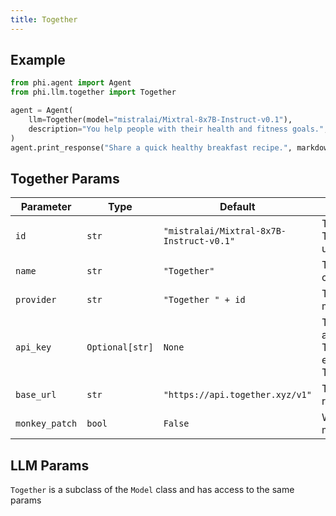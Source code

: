 ```yaml
---
title: Together
---
```


## Example

<CodeGroup>

```python agent.py
from phi.agent import Agent
from phi.llm.together import Together

agent = Agent(
    llm=Together(model="mistralai/Mixtral-8x7B-Instruct-v0.1"),
    description="You help people with their health and fitness goals.",
)
agent.print_response("Share a quick healthy breakfast recipe.", markdown=True)
```

</CodeGroup>

## Together Params
| Parameter | Type | Default | Description |
| --------- | ---- | ------- | ----------- |
| `id` | `str` | `"mistralai/Mixtral-8x7B-Instruct-v0.1"` | The id of the Together model to use. |
| `name` | `str` | `"Together"` | The name of this chat model instance. |
| `provider` | `str` | `"Together " + id` | The provider of the model. |
| `api_key` | `Optional[str]` | `None` | The API key to authorize requests to Together. Defaults to environment variable TOGETHER_API_KEY. |
| `base_url` | `str` | `"https://api.together.xyz/v1"` | The base URL for API requests. |
| `monkey_patch` | `bool` | `False` | Whether to apply monkey patching. |

## LLM Params

`Together` is a subclass of the `Model` class and has access to the same params

<Snippet file="model-base-reference.mdx" />

